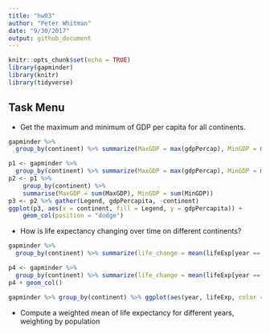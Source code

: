 ```yaml
---
title: "hw03"
author: "Peter Whitman"
date: "9/30/2017"
output: github_document
---
```


```r
knitr::opts_chunk$set(echo = TRUE)
library(gapminder)
library(knitr)
library(tidyverse)
```

## Task Menu

* Get the maximum and minimum of GDP per capita for all continents. 

```r
gapminder %>% 
  group_by(continent) %>% summarize(MaxGDP = max(gdpPercap), MinGDP = min(gdpPercap)) 

```

```r
p1 <- gapminder %>% 
  group_by(continent) %>% summarize(MaxGDP = max(gdpPercap), MinGDP = min(gdpPercap)) 
p2 <- p1 %>%
    group_by(continent) %>%
    summarise(MaxGDP = sum(MaxGDP), MinGDP = sum(MinGDP))
p3 <- p2 %>% gather(Legend, gdpPercapita, -continent)
ggplot(p3, aes(x = continent, fill = Legend, y = gdpPercapita)) +
    geom_col(position = "dodge")
```

* How is life expectancy changing over time on different continents?

```r
gapminder %>% 
  group_by(continent) %>% summarize(life_change = mean(lifeExp[year == 2007] - lifeExp[year == 1952]))

```

```r
p4 <- gapminder %>% 
  group_by(continent) %>% summarize(life_change = mean(lifeExp[year == 2007] - lifeExp[year == 1952])) %>% ggplot(aes(continent, life_change))
p4 + geom_col()
```

```r
gapminder %>% group_by(continent) %>% ggplot(aes(year, lifeExp, color = continent)) + geom_smooth()
```

* Compute a weighted mean of life expectancy for different years, weighting by population



